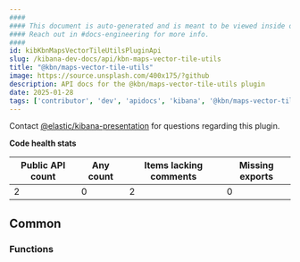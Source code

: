 ```yaml
---
####
#### This document is auto-generated and is meant to be viewed inside our experimental, new docs system.
#### Reach out in #docs-engineering for more info.
####
id: kibKbnMapsVectorTileUtilsPluginApi
slug: /kibana-dev-docs/api/kbn-maps-vector-tile-utils
title: "@kbn/maps-vector-tile-utils"
image: https://source.unsplash.com/400x175/?github
description: API docs for the @kbn/maps-vector-tile-utils plugin
date: 2025-01-28
tags: ['contributor', 'dev', 'apidocs', 'kibana', '@kbn/maps-vector-tile-utils']
---
```




Contact [@elastic/kibana-presentation](https://github.com/orgs/elastic/teams/kibana-presentation) for questions regarding this plugin.

**Code health stats**

| Public API count  | Any count | Items lacking comments | Missing exports |
|-------------------|-----------|------------------------|-----------------|
| 2 | 0 | 2 | 0 |

## Common

### Functions
<DocDefinitionList data={kbnMapsVectorTileUtilsObj.common.functions}/>

